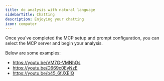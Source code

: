 ```yaml
---
title: do analysis with natural language
sidebarTitle: Chatting
description: Enjoying your chatting
icon: computer
---
```


Once you've completed the MCP setup and prompt configuration, you can select the MCP server and begin your analysis. 

Below are some examples:
- https://youtu.be/VM7G-VMNhOs
- https://youtu.be/D669c0EyNzE
- https://youtu.be/b45_6fJXEIQ

